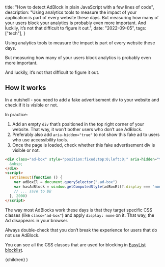 
  title: "How to detect AdBlock in plain JavaScript with a few lines of code",
  description:
    "Using analytics tools to measure the impact of your application is part of every website these days. But measuring how many of your users block your analytics is probably even more important. And luckily, it’s not that difficult to figure it out.",
  date: "2022-09-05",
  tags: ["tech"],
}

Using analytics tools to measure the impact is part of every website these days.

But measuring how many of your users block analytics is probably even more important.

And luckily, it’s not that difficult to figure it out.

## How it works

In a nutshell - you need to add a fake advertisement div to your website and check if it is visible or not.

In practice:

1. Add an empty `div` that’s positioned in the top right corner of your website. That way, it won’t bother users who don’t use AdBlock.
2. Preferably also add `aria-hidden="true"` to not show this fake ad to users who use accessibility tools.
3. Once the page is loaded, check whether this fake advertisement div is visible or not.

```html
<div class="ad-box" style="position:fixed;top:0;left:0;" aria-hidden="true">
  &nbsp;
</div>
<script>
  setTimeout(function () {
    var adBoxEl = document.querySelector(".ad-box")
    var hasAdBlock = window.getComputedStyle(adBoxEl)?.display === "none"
    // ... save to DB
  }, 2000)
</script>
```

The way most AdBlocks work these days is that they target specific CSS classes (like `class="ad-box"`) and apply `display: none` on it. That way, the Ad disappears in your browser.

<Callout emoji="💡">
  Always double-check that you don’t break the experience for users that do not
  use AdBlock.
</Callout>

You can see all the CSS classes that are used for blocking in [EasyList blocklist](https://easylist.to/easylist/easylist.txt).

  <BlogPostLayout meta={meta}>{children}</BlogPostLayout>
)
